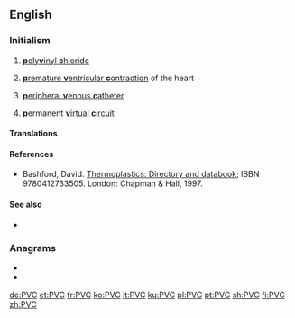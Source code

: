 ==English==
{{wikipedia|PVC (disambiguation)}}

===Initialism===
{{rfc-header|Initialism}}
{{head|en|initialism}}

# {{lb|en|organic compound}} [[polyvinyl chloride|'''p'''oly'''v'''inyl '''c'''hloride]]
# {{lb|en|medicine}} [[premature ventricular contraction|'''p'''remature '''v'''entricular '''c'''ontraction]] of the heart
# {{lb|en|medicine}} [[peripheral venous catheter|'''p'''eripheral '''v'''enous '''c'''atheter]]
# {{lb|en|networking}} '''p'''ermanent [[virtual circuit|'''v'''irtual '''c'''ircuit]]

====Translations====
{{trans-see|(organic compound) polyvinyl chloride|polyvinyl chloride}}

{{trans-top|(medicine) premature ventricular contraction of the heart}}
{{trans-mid}}
{{trans-bottom}}

{{trans-top|(medicine) peripheral venous catheter}}
{{trans-mid}}
{{trans-bottom}}

{{trans-top|(networking) permanent virtual circuit}}
{{trans-mid}}
{{trans-bottom}}

====References====
* {{lb|en|organic chemistry}} Bashford, David. [http://books.google.com/books?id=ycLq-EYaE0QC&dq=a.+schulman&source=gbs_navlinks_s Thermoplastics: Directory and databook]; ISBN 9780412733505. London: Chapman & Hall, 1997.

====See also====
* {{sense|chemistry}} {{l|en|ABS}}

===Anagrams===
* {{l|en|CVP}}
* {{l|en|PCV}}

[[de:PVC]]
[[et:PVC]]
[[fr:PVC]]
[[ko:PVC]]
[[it:PVC]]
[[ku:PVC]]
[[pl:PVC]]
[[pt:PVC]]
[[sh:PVC]]
[[fi:PVC]]
[[zh:PVC]]